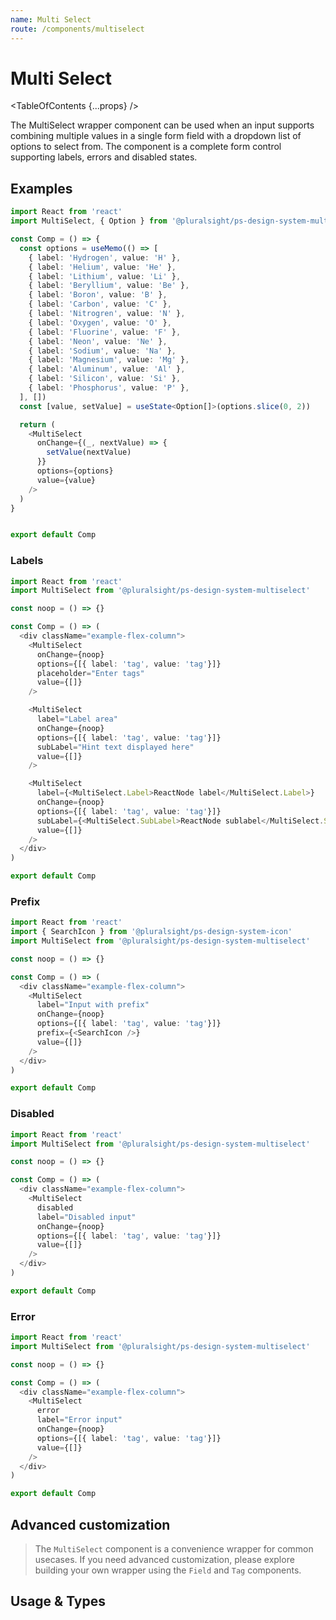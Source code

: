 ```yaml
---
name: Multi Select
route: /components/multiselect
---
```



# Multi Select

<TableOfContents {...props} />

<Intro>
  The MultiSelect wrapper component can be used when an input supports combining
  multiple values in a single form field with a dropdown list of options to
  select from. The component is a complete form control supporting labels,
  errors and disabled states.
</Intro>

## Examples

```typescript
import React from 'react'
import MultiSelect, { Option } from '@pluralsight/ps-design-system-multiselect'

const Comp = () => {
  const options = useMemo(() => [
    { label: 'Hydrogen', value: 'H' },
    { label: 'Helium', value: 'He' },
    { label: 'Lithium', value: 'Li' },
    { label: 'Beryllium', value: 'Be' },
    { label: 'Boron', value: 'B' },
    { label: 'Carbon', value: 'C' },
    { label: 'Nitrogren', value: 'N' },
    { label: 'Oxygen', value: 'O' },
    { label: 'Fluorine', value: 'F' },
    { label: 'Neon', value: 'Ne' },
    { label: 'Sodium', value: 'Na' },
    { label: 'Magnesium', value: 'Mg' },
    { label: 'Aluminum', value: 'Al' },
    { label: 'Silicon', value: 'Si' },
    { label: 'Phosphorus', value: 'P' },
  ], [])
  const [value, setValue] = useState<Option[]>(options.slice(0, 2))

  return (
    <MultiSelect
      onChange={(_, nextValue) => {
        setValue(nextValue)
      }}
      options={options}
      value={value}
    />
  )
}


export default Comp
```

### Labels

```typescript
import React from 'react'
import MultiSelect from '@pluralsight/ps-design-system-multiselect'

const noop = () => {}

const Comp = () => (
  <div className="example-flex-column">
    <MultiSelect
      onChange={noop}
      options={[{ label: 'tag', value: 'tag'}]}
      placeholder="Enter tags"
      value={[]}
    />

    <MultiSelect
      label="Label area"
      onChange={noop}
      options={[{ label: 'tag', value: 'tag'}]}
      subLabel="Hint text displayed here"
      value={[]}
    />

    <MultiSelect
      label={<MultiSelect.Label>ReactNode label</MultiSelect.Label>}
      onChange={noop}
      options={[{ label: 'tag', value: 'tag'}]}
      subLabel={<MultiSelect.SubLabel>ReactNode sublabel</MultiSelect.SubLabel>}
      value={[]}
    />
  </div>
)

export default Comp
```

### Prefix

```typescript
import React from 'react'
import { SearchIcon } from '@pluralsight/ps-design-system-icon'
import MultiSelect from '@pluralsight/ps-design-system-multiselect'

const noop = () => {}

const Comp = () => (
  <div className="example-flex-column">
    <MultiSelect
      label="Input with prefix"
      onChange={noop}
      options={[{ label: 'tag', value: 'tag'}]}
      prefix={<SearchIcon />}
      value={[]}
    />
  </div>
)

export default Comp
```

### Disabled

```typescript
import React from 'react'
import MultiSelect from '@pluralsight/ps-design-system-multiselect'

const noop = () => {}

const Comp = () => (
  <div className="example-flex-column">
    <MultiSelect
      disabled
      label="Disabled input"
      onChange={noop}
      options={[{ label: 'tag', value: 'tag'}]}
      value={[]}
    />
  </div>
)

export default Comp
```

### Error

```typescript
import React from 'react'
import MultiSelect from '@pluralsight/ps-design-system-multiselect'

const noop = () => {}

const Comp = () => (
  <div className="example-flex-column">
    <MultiSelect
      error
      label="Error input"
      onChange={noop}
      options={[{ label: 'tag', value: 'tag'}]}
      value={[]}
    />
  </div>
)

export default Comp
```

## Advanced customization

> The `MultiSelect` component is a convenience wrapper for common usecases. If you need advanced customization, please explore building your own wrapper using the `Field` and `Tag` components.

## Usage & Types

<Usage
  install="npm install @pluralsight/ps-design-system-multiselect"
  import="import MultiSelect from '@pluralsight/ps-design-system-multiselect'"
  packageName="multiselect"
  version={props.version}
/>

<TypesTable>
  <TypesProp name="disabled" type="boolean" />
  <TypesProp name="error" type="boolean"/>
  <TypesProp
    name="label"
    type="string | ReactNode"
  />
  <TypesProp
    name="filterFn"
    type="(term: string, options: Option[]) => Option[]"
    desc="custom filtering function"
  />
  <TypesProp name="onChange" required type="(evt, nexValue: Option[]) => void" />
  <TypesProp name="options" required type="Option[]" />
  <TypesProp name="placeholder" type="string" desc="in-field usage hint" />
  <TypesProp name="subLabel" type="string | ReactNode" />
  <TypesProp name="value" required type="Option[]" />
</TypesTable>

